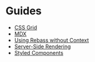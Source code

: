 

# Guides

- [CSS Grid](/guides/css-grid)
- [MDX](/guides/mdx)
- [Using Rebass without Context](/guides/using-rebass-without-context)
- [Server-Side Rendering](/guides/server-side-rendering)
- [Styled Components](/guides/styled-components)
